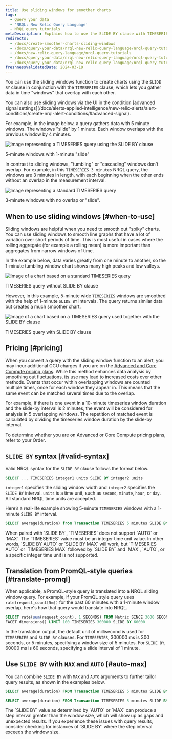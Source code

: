 ```yaml
---
title: Use sliding windows for smoother charts
tags:
  - Query your data
  - 'NRQL: New Relic Query Language'
  - NRQL query tutorials
metaDescription: Explains how to use the SLIDE BY clause with TIMESERIES to smooth out "spiky" charts.
redirects:
  - /docs/create-smoother-charts-sliding-windows
  - /docs/query-your-data/nrql-new-relic-query-language/nrql-query-tutorials
  - /docs/new-relic-query-language/nrql-query-tutorials
  - /docs/query-your-data/nrql-new-relic-query-language/nrql-query-tutorials/create-smoother-charts-sliding-windows
  - /docs/query-your-data/nrql-new-relic-query-language/nrql-query-tutorials/create-smoother-charts-with-sliding-windows
freshnessValidatedDate: 2024-03-19
---
```


You can use the sliding windows function to create charts using the `SLIDE BY` clause in conjunction with the `TIMESERIES` clause, which lets you gather data in time "windows" that overlap with each other.

<Callout variant="tip">
  You can also use sliding windows via the UI in the condition [advanced signal settings](/docs/alerts-applied-intelligence/new-relic-alerts/alert-conditions/create-nrql-alert-conditions/#advanced-signal).
</Callout>

For example, in the image below, a query gathers data with 5 minute windows. The windows "slide" by 1 minute. Each window overlaps with the previous window by 4 minutes.

<img
  title="TIMESERIES query with SLIDE BY clause"
  alt="Image representing a TIMESERIES query using the SLIDE BY clause"
  src="/images/queries-nrql_diagram_slide-by-window-time-series.webp"
/>

<figcaption>
  5-minute windows with 1-minute "slide"
</figcaption>

In contrast to sliding windows, "tumbling" or "cascading" windows don't overlap. For example, in this `TIMESERIES 3 minutes` NRQL query, the windows are 3 minutes in length, with each beginning when the other ends without an overlap in the measurement interval.

<img
  title="TIMESERIES query without SLIDE BY clause"
  alt="Image representing a standard TIMESERIES query"
  src="/images/queries-nrql_diagram_non-sliding-window-time-series.webp"
/>

<figcaption>
  3-minute windows with no overlap or "slide".
</figcaption>

## When to use sliding windows [#when-to-use]

Sliding windows are helpful when you need to smooth out "spiky" charts. You can use sliding windows to smooth line graphs that have a lot of variation over short periods of time. This is most useful in cases where the rolling aggregate (for example a rolling mean) is more important than aggregates from narrow windows of time.

In the example below, data varies greatly from one minute to another, so the 1-minute tumbling window chart shows many high peaks and low valleys.

<img
  title="TIMESERIES query without SLIDE BY clause"
  alt="Image of a chart based on a standard TIMESERIES query"
  src="/images/queries-nrql_screenshot-full_timeseries-spiky-NRQL-query-builder.webp"
/>

<figcaption>
  TIMESERIES query without SLIDE BY clause
</figcaption>

However, in this example, 5-minute wide `TIMESERIES` windows are smoothed with the help of 1-minute `SLIDE BY` intervals. The query returns similar data but creates a much smoother chart.

<img
  title="SLIDE BY used with TIMESERIES"
  alt="Image of a chart based on a TIMESERIES query used together with the SLIDE BY clause"
  src="/images/queries-nrql_screenshot-full_timeseries-smoothed-with-slide-by-NRQL-query-builder.webp"
/>

<figcaption>
  TIMESERIES query with SLIDE BY clause
</figcaption>

## Pricing [#pricing]
When you convert a query with the sliding window function to an alert, you may incur additional CCU charges if you are on the [Advanced and Core Compute pricing plans](https://newrelic.com/pricing/compute#pricing_plan-compute). While this method enhances data analysis by smoothing out fluctuations, its use may lead to increased costs over other methods. Events that occur within overlapping windows are counted multiple times, once for each window they appear in. This means that the same event can be matched several times due to the overlap.

For example, if there is one event in a 10-minute timeseries window duration and the slide-by interval is 2 minutes, the event will be considered for analysis in 5 overlapping windows. The repetition of matched event is calculated by dividing the timeseries window duration by the slide-by interval.

To determine whether you are on Advanced or Core Compute pricing plans, refer to your Order.

## `SLIDE BY` syntax [#valid-syntax]

Valid NRQL syntax for the `SLIDE BY` clause follows the format below.

```sql
SELECT ... TIMESERIES integer1 units SLIDE BY integer2 units
```

`integer1` specifies the sliding window width and `integer2` specifies the `SLIDE BY` interval. `units` is a time unit, such as `second`, `minute`, `hour`, or `day`. All standard NRQL time units are accepted.

Here’s a real-life example showing 5-minute `TIMESERIES` windows with a 1-minute `SLIDE BY` interval.

```sql
SELECT average(duration) from Transaction TIMESERIES 5 minutes SLIDE BY 1 minute
```

<Callout variant="tip">
  When paired with `SLIDE BY`, `TIMESERIES` does not support `AUTO` or `MAX`. The `TIMESERIES` value must be an integer time unit value. In other words, `SLIDE BY AUTO` or `SLIDE BY MAX` will work, but `TIMESERIES AUTO` or `TIMESERIES MAX` followed by `SLIDE BY` and `MAX`, `AUTO`, or a specific integer time unit is not supported.
</Callout>

## Translation from PromQL-style queries [#translate-promql]

When applicable, a PromQL-style query is translated into a NRQL sliding window query. For example, if your PromQL style query uses `rate(request_count[5m])` for the past 60 minutes with a 1-minute window overlap, here's how that query would translate into NRQL.

```sql
SELECT rate(sum(request_count), 1 SECONDS) FROM Metric SINCE 3600 SECONDS AGO UNTIL NOW 
FACET dimensions() LIMIT 100 TIMESERIES 300000 SLIDE BY 60000
```

In the translation output, the default unit of millisecond is used for `TIMESERIES` and `SLIDE BY` clauses. For `TIMESERIES`, 300000 ms is 300 seconds, or 5 minutes, specifying a window size of 5 minutes. For `SLIDE BY`, 60000 ms is 60 seconds, specifying a slide interval of 1 minute.

## Use `SLIDE BY` with `MAX` and `AUTO` [#auto-max]

You can combine `SLIDE BY` with `MAX` and `AUTO` arguments to further tailor query results, as shown in the examples below.

```sql
SELECT average(duration) FROM Transaction TIMESERIES 5 minutes SLIDE BY MAX
```

```sql
SELECT average(duration) FROM Transaction TIMESERIES 5 minutes SLIDE BY AUTO
```

<Callout variant="tip">
  The `SLIDE BY` value as determined by `AUTO` or `MAX` can produce a step interval greater than the window size, which will show up as gaps and unexpected results. If you experience these issues with query results, consider checking for instances of `SLIDE BY` where the step interval exceeds the window size.
</Callout>
